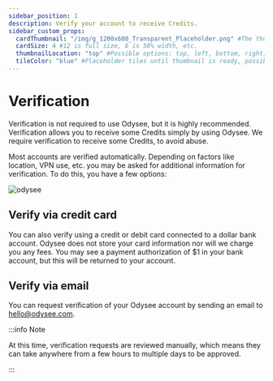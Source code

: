 ```yaml
---
sidebar_position: 1
description: Verify your account to receive Credits.
sidebar_custom_props:
  cardThumbnail: "/img/g_1200x600_Transparent_Placeholder.png" #The thumbnail on the category card.
  cardSize: 4 #12 is full size, 6 is 50% width, etc.
  thumbnailLocation: "top" #Possible options: top, left, bottom, right, none
  tileColor: "blue" #Placeholder tiles until thumbnail is ready, possible options: blue, cream, darkpurple, lightpurple, mauve, orange, pink, none
---
```


# Verification

Verification is not required to use Odysee, but it is highly recommended. Verification allows you to receive some Credits simply by using Odysee. We require verification to receive some Credits, to avoid abuse.

Most accounts are verified automatically. Depending on factors like location, VPN use, etc. you may be asked for additional information for verification. To do this, you have a few options:

![odysee](https://thumbs.odycdn.com/2e872f027ae93478191fea0c104b7bbc.webp)

## Verify via credit card

You can also verify using a credit or debit card connected to a dollar bank account. Odysee does not store your card information nor will we charge you any fees. You may see a payment authorization of $1 in your bank account, but this will be returned to your account.

## Verify via email

You can request verification of your Odysee account by sending an email to hello@odysee.com.

:::info Note

At this time, verification requests are reviewed manually, which means they can take anywhere from a few hours to multiple days to be approved.

:::
